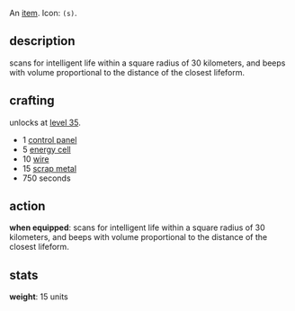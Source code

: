 {{FixTitle}}
An [[items|item]]. Icon: <code><nowiki>(s)</nowiki></code>.

== description ==

scans for intelligent life within a square radius of 30 kilometers, and beeps with volume proportional to the distance of the closest lifeform.

== crafting ==

unlocks at [[level 35]].

* 1 [[control panel]]
* 5 [[energy cell]]
* 10 [[wire]]
* 15 [[scrap metal]]
* 750 seconds

== action ==

'''when equipped''': scans for intelligent life within a square radius of 30 kilometers, and beeps with volume proportional to the distance of the closest lifeform.

== stats ==

'''weight''': 15 units